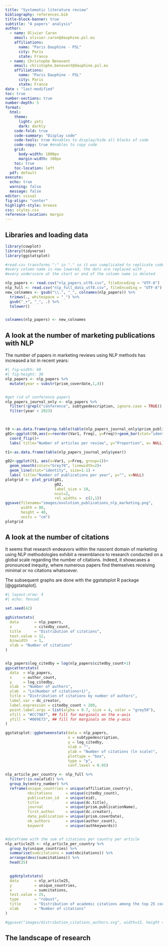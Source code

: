 ```yaml
---
title: "Systematic literature review"
bibliography: references.bib
title-block-banner: true
subtitle: "A papers' analysis"
author:
  - name: Olivier Caron
    email: olivier.caron@dauphine.psl.eu
    affiliations: 
      name: "Paris Dauphine - PSL"
      city: Paris
      state: France
  - name: Christophe Benavent
    email: christophe.benavent@dauphine.psl.eu
    affiliations: 
      name: "Paris Dauphine - PSL"
      city: Paris
      state: France
date : "last-modified"
toc: true
number-sections: true
number-depth: 5
format:
  html:
    theme:
      light: yeti
      dark: darkly
    code-fold: true
    code-summary: "Display code"
    code-tools: true #enables to display/hide all blocks of code
    code-copy: true #enables to copy code
    grid:
      body-width: 1800px
      margin-width: 100px
    toc: true
    toc-location: left
  pdf: default
execute:
  echo: true
  warning: false
  message: false
editor: visual
fig-align: "center"
highlight-style: breeze
css: styles.css
reference-location: margin
---
```


## Libraries and loading data

```r
library(cowplot)
library(tidyverse)
library(ggstatsplot)

#read.csv transforms ":" in "." so it was complicated to replicate code
#every column name is now lowered, the dots are replaced with _
#every underscore at the start or end of the column name is deleted

nlp_papers <- read.csv("nlp_papers_utf8.csv", fileEncoding = "UTF-8")
nlp_full <- read.csv("nlp_full_data_utf8.csv", fileEncoding = "UTF-8")
new_colnames <- gsub("\\.", "_", colnames(nlp_papers)) %>%
  trimws(., whitespace = "_") %>%
  gsub("_+", "_", .) %>%
  tolower()


colnames(nlp_papers) <- new_colnames
```

## A look at the number of marketing publications with NLP

The number of papers in marketing reviews using NLP methods has increased a lot in recent years:\

```r
#| fig-width: 60
#| fig-height: 30
nlp_papers <- nlp_papers %>%
  mutate(year = substr(prism_coverdate,1,4))


#get rid of conference papers
nlp_papers_journal_only <- nlp_papers %>%
  filter(!grepl("conference", subtypedescription, ignore.case = TRUE)) %>%
  filter(year < 2023)


  
t0 <-as.data.frame(prop.table(table(nlp_papers_journal_only$prism_publicationname)))
g01<-ggplot(t0,aes(x=reorder(Var1, Freq), y=Freq))+geom_bar(stat="identity")+
  coord_flip()+
  labs( title="Number of articles per review", y="Proportion", x= NULL)

t1<-as.data.frame(table(nlp_papers_journal_only$year))

g02<-ggplot(t1, aes(x=Var1, y=Freq, group=1))+
  geom_smooth(color="Grey70", linewidth=2)+
  geom_line(stat="identity", size=1.1) + 
  labs( title="Number of publications per year", y="", x=NULL)
plotgrid <- plot_grid(g01,
                      g02,
                      label_size = 10,
                      ncol=2,
                      rel_widths =  c(2,1))
ggsave(filename="images/evolution_publications_nlp_marketing.png",
       width = 80, 
       height = 40, 
       units = "cm")
plotgrid


```

## A look at the number of citations

It seems that research endeavors within the nascent domain of marketing using NLP methodologies exhibit a resemblance to research conducted on a global scale regarding the number of citations. Indeed, it showcases a pronounced inequity, where numerous papers find themselves receiving minimal or no citations whatsoever.

The subsequent graphs are done with the ggstatsplot R package [@ggstatsplot].

```r
#| layout-nrow: 4
#| echo: fenced

set.seed(42)

gghistostats(
  data       = nlp_papers,
  x          = citedby_count,
  title      = "Distribution of citations",
  test.value = 12,
  binwidth   = 1,
  xlab = "Number of citations"
)


nlp_papers$log_citedby = log(nlp_papers$citedby_count+1)
ggscatterstats(
  data  = nlp_papers,
  x     = author_count,
  y     = log_citedby,
  xlab  = "Number of authors",
  ylab  = "Ln(Number of citations+1)",
  title = "Distribution of citations by number of authors",
  label.var = dc_creator,
  label.expression = citedby_count > 200,
  point.label.args = list(alpha = 0.7, size = 4, color = "grey50"),
  xfill = "#CC79A7", ## fill for marginals on the x-axis
  yfill = "#009E73", ## fill for marginals on the y-axis
)

ggstatsplot::ggbetweenstats(data = nlp_papers,
                            x = subtypedescription,
                            y = log_citedby,
                            xlab = "",
                            ylab = "Number of citations (ln scale)",
                            plottype = "box",
                            type = "p",
                            conf.level = 0.95)

nlp_article_per_country <- nlp_full %>%
  filter(!is.na(afid)) %>%
  group_by(entry_number) %>%
  reframe(unique_countries = unique(affiliation_country),
          nbcitations      = unique(citedby_count),
          publication_id   = unique(eid),
          title            = unique(dc.title),
          journal          = unique(prism.publicationName),
          first_author     = unique(dc.creator),
          date_publication = unique(prism.coverDate),
          nb_authors       = unique(author_count),
          keyword          = unique(authkeywords))


#dataframe with the sum of citations per country per article
nlp_article25 <- nlp_article_per_country %>%
  group_by(unique_countries) %>%
  summarise(sumcitations = sum(nbcitations)) %>%
  arrange(desc(sumcitations)) %>%
  head(25)
  

  ggdotplotstats(
  data       = nlp_article25,
  y          = unique_countries,
  x          = sumcitations,
  test.value = 25,
  type       = "robust",
  title      = "Distribution of academic citations among the top 25 countries",
  xlab       = "Number of citations"
)

#ggsave("images/distribution_citations_authors.svg", width=15, height = 12)
```

## The landscape of research

```r

```
